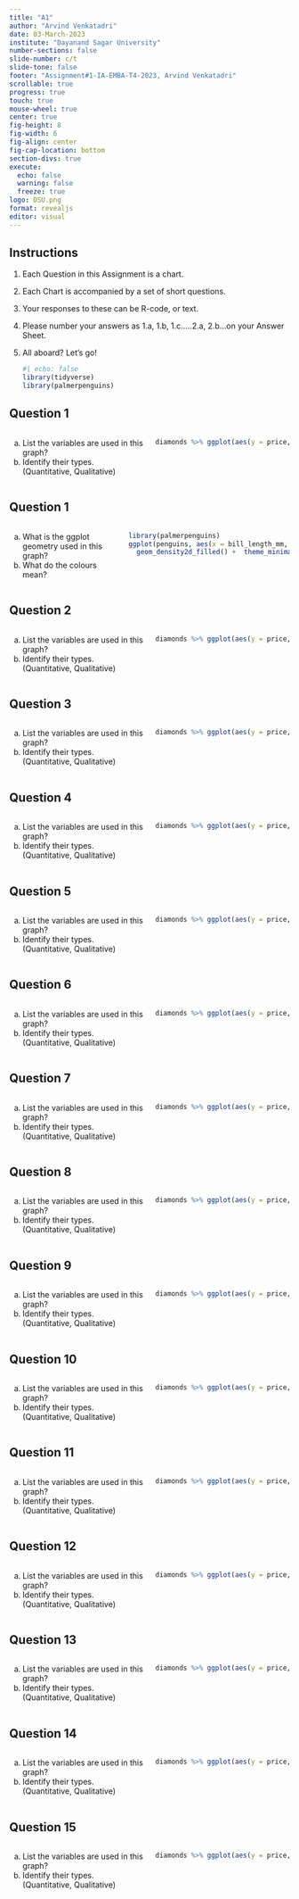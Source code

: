 ```yaml
---
title: "A1"
author: "Arvind Venkatadri"
date: 03-March-2023
institute: "Dayanand Sagar University"
number-sections: false
slide-number: c/t
slide-tone: false
footer: "Assignment#1-IA-EMBA-T4-2023, Arvind Venkatadri"
scrollable: true
progress: true
touch: true
mouse-wheel: true
center: true
fig-height: 8
fig-width: 6
fig-align: center
fig-cap-location: bottom
section-divs: true
execute: 
  echo: false
  warning: false
  freeze: true
logo: DSU.png
format: revealjs
editor: visual
---
```


## Instructions

1.  Each Question in this Assignment is a chart.

2.  Each Chart is accompanied by a set of short questions.

3.  Your responses to these can be R-code, or text.

4.  Please number your answers as 1.a, 1.b, 1.c.....2.a, 2.b...on your
    Answer Sheet.

5.  All aboard? Let's go!

    ```r
    #| echo: false
    library(tidyverse)
    library(palmerpenguins)
    ```

## Question 1

::: columns
::: {#Q1 .column width="50%"}
a.  List the variables are used in this graph?
b.  Identify their types. (Quantitative, Qualitative)
:::

::: {.column width="50%"}
```r
diamonds %>% ggplot(aes(y = price, x = carat, colour = cut)) + geom_point() +  theme_minimal(base_size = 18) + theme(legend.position = "bottom") + guides(colour = guide_legend(override.aes = list(size = 4)))
```
:::
:::

## Question 1

::: columns
::: {.column width="40%"}
a.  What is the ggplot geometry used in this graph?
b.  What do the colours mean?
:::

::: {.column width="60%"}
```r
library(palmerpenguins)
ggplot(penguins, aes(x = bill_length_mm, y = body_mass_g)) +  
  geom_density2d_filled() +  theme_minimal(base_size = 18) + theme(legend.position = "right") + guides(colour = guide_legend(override.aes = list(size = 4)))
```
:::
:::

## Question 2

::: columns
::: {.column width="50%"}
a.  List the variables are used in this graph?
b.  Identify their types. (Quantitative, Qualitative)
:::

::: {.column width="50%"}
```r
diamonds %>% ggplot(aes(y = price, x = carat, colour = cut)) + geom_point() + theme_minimal(base_size = 18) + theme(legend.position = "bottom") + guides(colour = guide_legend(override.aes = list(size = 4)))
```
:::
:::

## Question 3

::: columns
::: {.column width="50%"}
a.  List the variables are used in this graph?
b.  Identify their types. (Quantitative, Qualitative)
:::

::: {.column width="50%"}
```r
diamonds %>% ggplot(aes(y = price, x = carat, colour = cut)) + geom_point() + theme_minimal(base_size = 18) + theme(legend.position = "bottom") + guides(colour = guide_legend(override.aes = list(size = 4)))
```
:::
:::

## Question 4

::: columns
::: {.column width="50%"}
a.  List the variables are used in this graph?
b.  Identify their types. (Quantitative, Qualitative)
:::

::: {.column width="50%"}
```r
diamonds %>% ggplot(aes(y = price, x = carat, colour = cut)) + geom_point() + theme_minimal(base_size = 18) + theme(legend.position = "bottom") + guides(colour = guide_legend(override.aes = list(size = 4)))
```
:::
:::

## Question 5

::: columns
::: {.column width="50%"}
a.  List the variables are used in this graph?
b.  Identify their types. (Quantitative, Qualitative)
:::

::: {.column width="50%"}
```r
diamonds %>% ggplot(aes(y = price, x = carat, colour = cut)) + geom_point() + theme_minimal(base_size = 18) + theme(legend.position = "bottom") + guides(colour = guide_legend(override.aes = list(size = 4)))
```
:::
:::

## Question 6

::: columns
::: {.column width="50%"}
a.  List the variables are used in this graph?
b.  Identify their types. (Quantitative, Qualitative)
:::

::: {.column width="50%"}
```r
diamonds %>% ggplot(aes(y = price, x = carat, colour = cut)) + geom_point() + theme_minimal(base_size = 18) + theme(legend.position = "bottom") + guides(colour = guide_legend(override.aes = list(size = 4)))
```
:::
:::

## Question 7

::: columns
::: {.column width="50%"}
a.  List the variables are used in this graph?
b.  Identify their types. (Quantitative, Qualitative)
:::

::: {.column width="50%"}
```r
diamonds %>% ggplot(aes(y = price, x = carat, colour = cut)) + geom_point() + theme_minimal(base_size = 18) + theme(legend.position = "bottom") + guides(colour = guide_legend(override.aes = list(size = 4)))
```
:::
:::

## Question 8

::: columns
::: {.column width="50%"}
a.  List the variables are used in this graph?
b.  Identify their types. (Quantitative, Qualitative)
:::

::: {.column width="50%"}
```r
diamonds %>% ggplot(aes(y = price, x = carat, colour = cut)) + geom_point() + theme_minimal(base_size = 18) + theme(legend.position = "bottom") + guides(colour = guide_legend(override.aes = list(size = 4)))
```
:::
:::

## Question 9

::: columns
::: {.column width="50%"}
a.  List the variables are used in this graph?
b.  Identify their types. (Quantitative, Qualitative)
:::

::: {.column width="50%"}
```r
diamonds %>% ggplot(aes(y = price, x = carat, colour = cut)) + geom_point() + theme_minimal(base_size = 18) + theme(legend.position = "bottom") + guides(colour = guide_legend(override.aes = list(size = 4)))
```
:::
:::

## Question 10

::: columns
::: {.column width="50%"}
a.  List the variables are used in this graph?
b.  Identify their types. (Quantitative, Qualitative)
:::

::: {.column width="50%"}
```r
diamonds %>% ggplot(aes(y = price, x = carat, colour = cut)) + geom_point() + theme_minimal(base_size = 18) + theme(legend.position = "bottom") + guides(colour = guide_legend(override.aes = list(size = 4)))
```
:::
:::

## Question 11

::: columns
::: {.column width="50%"}
a.  List the variables are used in this graph?
b.  Identify their types. (Quantitative, Qualitative)
:::

::: {.column width="50%"}
```r
diamonds %>% ggplot(aes(y = price, x = carat, colour = cut)) + geom_point() + theme_minimal(base_size = 18) + theme(legend.position = "bottom") + guides(colour = guide_legend(override.aes = list(size = 4)))
```
:::
:::

## Question 12

::: columns
::: {.column width="50%"}
a.  List the variables are used in this graph?
b.  Identify their types. (Quantitative, Qualitative)
:::

::: {.column width="50%"}
```r
diamonds %>% ggplot(aes(y = price, x = carat, colour = cut)) + geom_point() + theme_minimal(base_size = 18) + theme(legend.position = "bottom") + guides(colour = guide_legend(override.aes = list(size = 4)))
```
:::
:::

## Question 13

::: columns
::: {.column width="50%"}
a.  List the variables are used in this graph?
b.  Identify their types. (Quantitative, Qualitative)
:::

::: {.column width="50%"}
```r
diamonds %>% ggplot(aes(y = price, x = carat, colour = cut)) + geom_point() + theme_minimal(base_size = 18) + theme(legend.position = "bottom") + guides(colour = guide_legend(override.aes = list(size = 4)))
```
:::
:::

## Question 14

::: columns
::: {.column width="50%"}
a.  List the variables are used in this graph?
b.  Identify their types. (Quantitative, Qualitative)
:::

::: {.column width="50%"}
```r
diamonds %>% ggplot(aes(y = price, x = carat, colour = cut)) + geom_point() + theme_minimal(base_size = 18) + theme(legend.position = "bottom") + guides(colour = guide_legend(override.aes = list(size = 4)))
```
:::
:::

## Question 15

::: columns
::: {.column width="50%"}
a.  List the variables are used in this graph?
b.  Identify their types. (Quantitative, Qualitative)
:::

::: {.column width="50%"}
```r
diamonds %>% ggplot(aes(y = price, x = carat, colour = cut)) + geom_point() + theme_minimal(base_size = 18) + theme(legend.position = "bottom") + guides(colour = guide_legend(override.aes = list(size = 4)))
```
:::
:::

